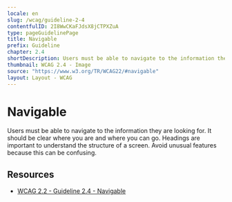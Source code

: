 ```yaml
---
locale: en
slug: /wcag/guideline-2-4
contentfulID: 2I8WwCKaFJdsX8jCTPXZuA
type: pageGuidelinePage
title: Navigable
prefix: Guideline
chapter: 2.4
shortDescription: Users must be able to navigate to the information they are looking for.
thumbnail: WCAG 2.4 - Image
source: "https://www.w3.org/TR/WCAG22/#navigable"
layout: Layout - WCAG
---
```


# Navigable

Users must be able to navigate to the information they are looking for. It should be clear where you are and where you can go. Headings are important to understand the structure of a screen. Avoid unusual features because this can be confusing.

## Resources

- [WCAG 2.2 - Guideline 2.4 - Navigable](https://www.w3.org/TR/WCAG22/#navigable)